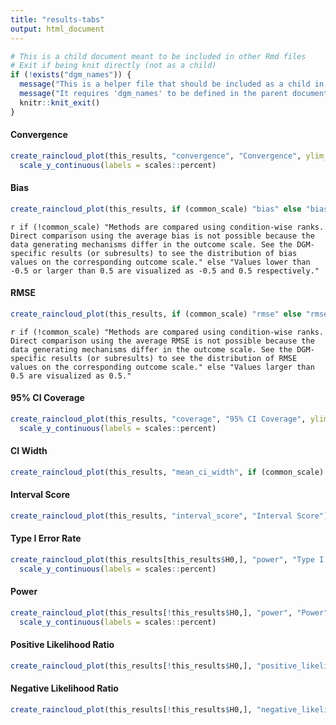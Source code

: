 ```yaml
---
title: "results-tabs"
output: html_document
---
```


```r
# This is a child document meant to be included in other Rmd files
# Exit if being knit directly (not as a child)
if (!exists("dgm_names")) {
  message("This is a helper file that should be included as a child in other Rmd documents.")
  message("It requires 'dgm_names' to be defined in the parent document.")
  knitr::knit_exit()
}
```


#### Convergence

```r
create_raincloud_plot(this_results, "convergence", "Convergence", ylim_range = c(0, 1)) +
  scale_y_continuous(labels = scales::percent)
```

#### Bias

```r
create_raincloud_plot(this_results, if (common_scale) "bias" else "bias_rank", if (common_scale) "Bias" else "Rank(Bias)" , ylim_range = if (common_scale) c(-0.5, 0.5), reference_line = if (common_scale) 0)
```

`r if (!common_scale) "Methods are compared using condition-wise ranks. Direct comparison using the average bias is not possible because the data generating mechanisms differ in the outcome scale. See the DGM-specific results (or subresults) to see the distribution of bias values on the corresponding outcome scale." else "Values lower than -0.5 or larger than 0.5 are visualized as -0.5 and 0.5 respectively."`

#### RMSE

```r
create_raincloud_plot(this_results, if (common_scale) "rmse" else "rmse_rank",  if (common_scale) "RMSE" else "Rank(RMSE)", ylim_range = if (common_scale) c(0, 0.5), reference_line = if (common_scale) 0)
```

`r if (!common_scale) "Methods are compared using condition-wise ranks. Direct comparison using the average RMSE is not possible because the data generating mechanisms differ in the outcome scale. See the DGM-specific results (or subresults) to see the distribution of RMSE values on the corresponding outcome scale." else "Values larger than 0.5 are visualized as 0.5."`

#### 95% CI Coverage

```r
create_raincloud_plot(this_results, "coverage", "95% CI Coverage", ylim_range = c(0, 1), reference_line = 0.95) +
  scale_y_continuous(labels = scales::percent)
```

#### CI Width

```r
create_raincloud_plot(this_results, "mean_ci_width", if (common_scale) "CI Width" else "Rank(CI Width)")
```

#### Interval Score

```r
create_raincloud_plot(this_results, "interval_score", "Interval Score")
```

#### Type I Error Rate

```r
create_raincloud_plot(this_results[this_results$H0,], "power", "Type I Error Rate", ylim_range = c(0, 1), reference_line = 0.05) +
  scale_y_continuous(labels = scales::percent)
```

#### Power

```r
create_raincloud_plot(this_results[!this_results$H0,], "power", "Power", ylim_range = c(0, 1)) +
  scale_y_continuous(labels = scales::percent)
```

#### Positive Likelihood Ratio

```r
create_raincloud_plot(this_results[!this_results$H0,], "positive_likelihood_ratio", "Positive Likelihood Ratio")
```

#### Negative Likelihood Ratio

```r
create_raincloud_plot(this_results[!this_results$H0,], "negative_likelihood_ratio", "Negative Likelihood Ratio")
```
